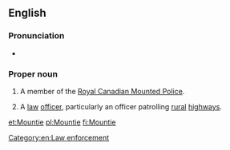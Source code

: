 ==English==

===Pronunciation===
* {{audio|en-ca-mountie.ogg|Audio (CA)}}
*: {{rhymes|aʊnti}}

===Proper noun===
{{en-proper noun|Mounties}}

# {{context|informal}} A member of the [[w:Royal Canadian Mounted Police|Royal Canadian Mounted Police]].
# {{context|US|informal}} A [[law]] [[officer]], particularly an officer patrolling [[rural]] [[highways]].

[[Category:en:Law enforcement]]

[[et:Mountie]]
[[pl:Mountie]]
[[fi:Mountie]]